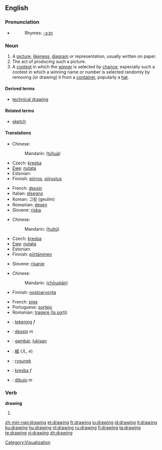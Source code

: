 ==English==

===Pronunciation===
* {{audio|en-us-drawing.ogg|Audio (US)}}
*: Rhymes: [[Rhymes:English:-ɔːɪŋ|-ɔːɪŋ]]

===Noun===
{{wikipedia}}
{{en-noun}}

# A [[picture]], [[likeness]], [[diagram]] or representation, usually written on paper.
# The act of producing such a picture.
# A [[contest]] in which the [[winner]] is selected by [[chance]]; especially such a contest in which a winning name or number is selected randomly by removing (or drawing) it from a [[container]], popularly a [[hat]].

====Derived terms====
* [[technical drawing]]

====Related terms====
* [[sketch]]

====Translations====
{{trans-top|picture, likeness, diagram or representation}}
* Chinese:
*: Mandarin: {{zh-ts|[[圖]][[畫]]|[[图]][[画]]}} ([[tú]][[huà]])
* Czech: [[kresba]] {{f}}
* [[Ewe]]: [[nutata]]
* Estonian: {{t+|et|joonistus}}
* Finnish: [[piirros]], [[piirustus]]
{{trans-mid}}
* French: [[dessin]] {{m}}
* Italian: [[disegno]] {{m}}
* Korean: 그림 (geulim)
* Romanian: [[desen]] {{n}}
* Slovene: [[risba]] {{f}}
{{trans-bottom}}

{{trans-top|act of producing a picture}}
* Chinese:
*: Mandarin: {{zh-ts|[[繪]][[圖]]|[[绘]][[图]]}} ([[huì]][[tú]])
* Czech: [[kresba]] {{f}}
* [[Ewe]]: [[nutata]]
* Estonian: {{t+|et|joonistamine}}
* Finnish: [[piirtäminen]]
{{trans-mid}}
* Slovene: [[risanje]] {{n}}
{{trans-bottom}}

{{trans-top|contest where the winner is selected by chance}}
* Chinese:
*: Mandarin: {{zh-ts|[[抽]][[籤]]|[[抽]][[签]]}} ([[chōu]][[qiān]])
* Finnish: [[nostoarvonta]]
{{trans-mid}}
* French: [[pige]] {{f}}
* Portuguese: [[sorteio]] {{m}}
* Romanian: [[tragere (la sorţi)]] {{f}}
{{trans-bottom}}

{{checktrans-top}}
* {{ttbc|Dutch}}: [[tekening]] ''f''
* {{ttbc|French}}: [[dessin]] ''m''
* {{ttbc|Indonesian}}: [[gambar]], [[lukis|lukisan]]
{{checktrans-mid}}
* {{ttbc|Japanese}}: [[絵]] (え, e)
* {{ttbc|Polish}}: [[rysunek]]
* {{ttbc|Slovak}}: [[kresba]] ''f''
* {{ttbc|Spanish}}: [[dibujo]] ''m''
{{checktrans-bottom}}

===Verb===
'''drawing'''

# {{present participle of|[[draw]]}}

[[Category:Visualization]]

[[zh-min-nan:drawing]]
[[et:drawing]]
[[fr:drawing]]
[[io:drawing]]
[[id:drawing]]
[[it:drawing]]
[[ku:drawing]]
[[hu:drawing]]
[[nl:drawing]]
[[ru:drawing]]
[[fi:drawing]]
[[ta:drawing]]
[[te:drawing]]
[[vi:drawing]]
[[zh:drawing]]